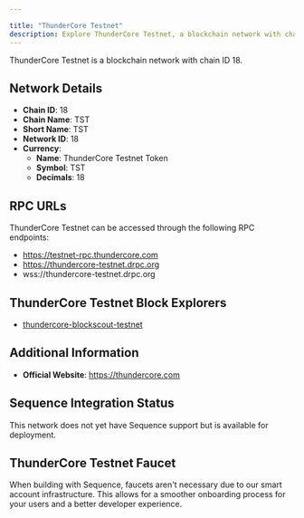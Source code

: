 ```yaml
---

title: "ThunderCore Testnet"
description: Explore ThunderCore Testnet, a blockchain network with chain ID 18. Learn about its native currency, ThunderCore Testnet Token, and how to interact with the network.
---
```




ThunderCore Testnet is a blockchain network with chain ID 18.

## Network Details

- **Chain ID**: 18
- **Chain Name**: TST
- **Short Name**: TST
- **Network ID**: 18
- **Currency**: 
  - **Name**: ThunderCore Testnet Token
  - **Symbol**: TST
  - **Decimals**: 18

## RPC URLs

ThunderCore Testnet can be accessed through the following RPC endpoints:

- https://testnet-rpc.thundercore.com
- https://thundercore-testnet.drpc.org
- wss://thundercore-testnet.drpc.org

## ThunderCore Testnet Block Explorers

- [thundercore-blockscout-testnet](https://explorer-testnet.thundercore.com)

## Additional Information

- **Official Website**: https://thundercore.com

## Sequence Integration Status

This network does not yet have Sequence support but is available for deployment.

## ThunderCore Testnet Faucet

When building with Sequence, faucets aren't necessary due to our smart account infrastructure. This allows for a smoother onboarding process for your users and a better developer experience.
